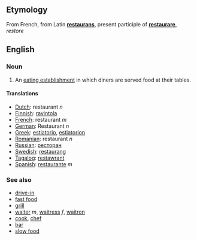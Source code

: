 ==Etymology==
From French, from Latin '''[[restaurans]]''', present participle of '''[[restaurare]]''', ''restore''

==English==
=== Noun ===

#An [[eating establishment]] in which diners are served food at their tables.

==== Translations ====
*[[Dutch]]: restaurant ''n''
*[[Finnish]]: [[ravintola]]
*[[French]]: restaurant ''m''
*[[German]]: Restaurant ''n''
*[[Greek]]: [[estiatorio]], [[estiatorion]]
*[[Romanian]]: restaurant ''n''
*[[Russian]]: [[ресторан]]
*[[Swedish]]: [[restaurang]]
*[[Tagalog]]: [[restawrant]]
*[[Spanish]]: [[restaurante]] ''m''

===See also===
*[[drive-in]]
*[[fast food]]
*[[grill]]
*[[waiter]] ''m'',  [[waitress]] ''f'', [[waitron]]
*[[cook]], [[chef]]
*[[bar]]
*[[slow food]]